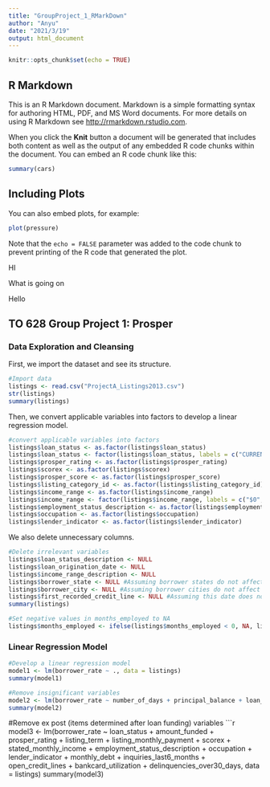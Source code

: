 ```yaml
---
title: "GroupProject_1_RMarkDown"
author: "Anyu"
date: "2021/3/19"
output: html_document
---
```


```r
knitr::opts_chunk$set(echo = TRUE)
```

## R Markdown

This is an R Markdown document. Markdown is a simple formatting syntax for authoring HTML, PDF, and MS Word documents. For more details on using R Markdown see <http://rmarkdown.rstudio.com>.

When you click the **Knit** button a document will be generated that includes both content as well as the output of any embedded R code chunks within the document. You can embed an R code chunk like this:

```r
summary(cars)
```

## Including Plots

You can also embed plots, for example:

```r
plot(pressure)
```

Note that the `echo = FALSE` parameter was added to the code chunk to prevent printing of the R code that generated the plot.

HI

What is going on

Hello



## TO 628 Group Project 1: Prosper

### Data Exploration and Cleansing 

First, we import the dataset and see its structure.
```r
#Import data
listings <- read.csv("ProjectA_Listings2013.csv")
str(listings)
summary(listings)
```
Then, we convert applicable variables into factors to develop a linear regression model.

```r
#convert applicable variables into factors
listings$loan_status <- as.factor(listings$loan_status)
listings$loan_status <- factor(listings$loan_status, labels = c("CURRENT", "CHARGEOFF", "DEFAULTED", "COMPLETED"))
listings$prosper_rating <- as.factor(listings$prosper_rating)
listings$scorex <- as.factor(listings$scorex)
listings$prosper_score <- as.factor(listings$prosper_score)
listings$listing_category_id <- as.factor(listings$listing_category_id)
listings$income_range <- as.factor(listings$income_range)
listings$income_range <- factor(listings$income_range, labels = c("$0", "$1-24,999", "$25,000-49,999", "$50,000-74,999", "$75,000-99,999", "$100,000+", "Not employed"))
listings$employment_status_description <- as.factor(listings$employment_status_description)
listings$occupation <- as.factor(listings$occupation)
listings$lender_indicator <- as.factor(listings$lender_indicator)
```
We also delete unnecessary columns.

```r
#Delete irrelevant variables
listings$loan_status_description <- NULL
listings$loan_origination_date <- NULL
listings$income_range_description <- NULL
listings$borrower_state <- NULL #Assuming borrower states do not affect interest rates
listings$borrower_city <- NULL #Assuming borrower cities do not affect interest rates
listings$first_recorded_credit_line <- NULL #Assuming this date does not affect interest rates
summary(listings)
```

```r
#Set negative values in months_employed to NA
listings$months_employed <- ifelse(listings$months_employed < 0, NA, listings$months_employed)
```


### Linear Regression Model


```r
#Develop a linear regression model
model1 <- lm(borrower_rate ~ ., data = listings)
summary(model1)
```

```r
#Remove insignificant variables
model2 <- lm(borrower_rate ~ number_of_days + principal_balance + loan_status + amount_funded + prosper_rating + listing_term + listing_monthly_payment + scorex + stated_monthly_income + employment_status_description + occupation + lender_indicator + monthly_debt + inquiries_last6_months + open_credit_lines + bankcard_utilization + delinquencies_over30_days, data = listings)
summary(model2)
```

#Remove ex post (items determined after loan funding) variables
```r
model3 <- lm(borrower_rate ~ loan_status + amount_funded + prosper_rating + listing_term + listing_monthly_payment + scorex + stated_monthly_income + employment_status_description + occupation + lender_indicator + monthly_debt + inquiries_last6_months + open_credit_lines + bankcard_utilization + delinquencies_over30_days, data = listings)
summary(model3)
